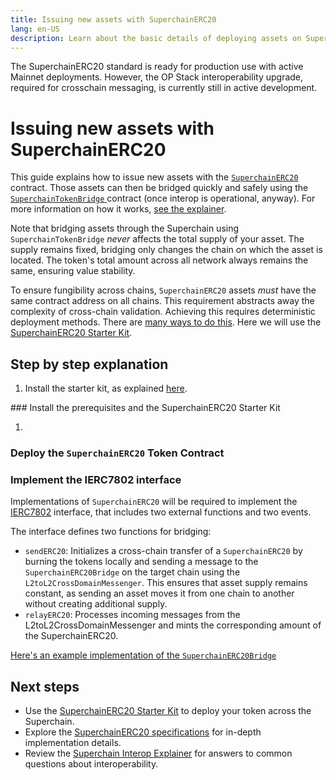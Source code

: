 ```yaml
---
title: Issuing new assets with SuperchainERC20
lang: en-US
description: Learn about the basic details of deploying assets on SuperchainERC20
---
```



<Callout>
The SuperchainERC20 standard is ready for production use with active Mainnet deployments. 
However, the OP Stack interoperability upgrade, required for crosschain messaging, is currently still in active development.
</Callout>

# Issuing new assets with SuperchainERC20

This guide explains how to issue new assets with the [`SuperchainERC20`](https://github.com/ethereum-optimism/optimism/blob/develop/packages/contracts-bedrock/src/L2/SuperchainERC20.sol) contract.
Those assets can then be bridged quickly and safely using the [`SuperchainTokenBridge` ](https://github.com/ethereum-optimism/optimism/blob/develop/packages/contracts-bedrock/src/L2/SuperchainTokenBridge.sol) contract (once interop is operational, anyway).
For more information on how it works, [see the explainer](/stack/interop/superchain-erc20).

Note that bridging assets through the Superchain using `SuperchainTokenBridge` *never* affects the total supply of your asset.
The supply remains fixed, bridging only changes the chain on which the asset is located.
The token's total amount across all network always remains the same, ensuring value stability.

To ensure fungibility across chains, `SuperchainERC20` assets *must* have the same contract address on all chains.
This requirement abstracts away the complexity of cross-chain validation.
Achieving this requires deterministic deployment methods. There are [many ways to do this](https://github.com/Arachnid/deterministic-deployment-proxy).
Here we will use the [SuperchainERC20 Starter Kit](/app-developers/starter-kit).

## Step by step explanation

1. Install the starter kit, as explained [here](/app-developers/starter-kit#setup).

<Steps>
  ### Install the prerequisites and the SuperchainERC20 Starter Kit

  1. 


  ### Deploy the `SuperchainERC20` Token Contract





  ### Implement the IERC7802 interface

  Implementations of `SuperchainERC20` will be required to implement the [IERC7802](https://specs.optimism.io/interop/token-bridging.html#ierc7802) interface, that includes two external functions and two events.

  The interface defines two functions for bridging:

  *   `sendERC20`: Initializes a cross-chain transfer of a `SuperchainERC20` by burning the tokens locally and sending a message to the `SuperchainERC20Bridge` on the target chain using the `L2toL2CrossDomainMessenger`. This ensures that asset supply remains constant, as sending an asset moves it from one chain to another without creating additional supply.
  *   `relayERC20`: Processes incoming messages from the L2toL2CrossDomainMessenger and mints the corresponding amount of the SuperchainERC20.

  [Here's an example implementation of the `SuperchainERC20Bridge`](https://specs.optimism.io/interop/token-bridging.html#implementation)
</Steps>

## Next steps
*   Use the [SuperchainERC20 Starter Kit](/app-developers/starter-kit) to deploy your token across the Superchain.
*   Explore the [SuperchainERC20 specifications](https://specs.optimism.io/interop/token-bridging.html) for in-depth implementation details.
*   Review the [Superchain Interop Explainer](../explainer) for answers to common questions about interoperability.
